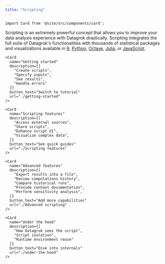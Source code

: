 ```yaml
---
title: "Scripting"
---
```


```mdx-code-block
import Card from '@site/src/components/card';
```

Scripting is an extremely powerful concept that allows you to 
improve your data analysis experience with Datagrok drastically.
Scripting integrates the full suite of Datagrok's functionalities
with thousands of statistical packages and
visualizations available in
[R](https://www.r-project.org/about.html), [Python](https://www.python.org),
[Octave](https://octave.org/), [Julia](https://julialang.org), or
[JavaScript](https://www.javascript.com).

<div style={{display: 'flex', flexDirection: 'row', flexWrap: 'wrap'}}>

```mdx-code-block
<Card
  name="Getting started"
  description={[
    "Create scripts", 
    "Specify inputs", 
    "See results",
    "Handle errors"
  ]}
  button_text="Switch to tutorial"
  url="./getting-started"
/>

<Card
  name="Scripting features"
  description={[
    "Access external sources", 
    "Share scripts", 
    "Enhance script UI",
    "Visualize complex data", 
  ]}
  button_text="See quick guides"
  url="./Scripting features"
/>

<Card
  name="Advanced features"
  description={[
    "Export results into a file",
    "Review computations history", 
    "Compare historical runs",
    "Provide context documentation",
    "Perform sensitivity analysis", 
  ]}
  button_text="Add more capabilities"
  url="./Advanced scripting"
/>

<Card
  name="Under the hood"
  description={[
    "How Datagrok sees the script",
    "Script isolation",
    "Runtime environment reuse"
  ]}
  button_text="Dive into internals"
  url="./under-the-hood"
/>
```

</div>